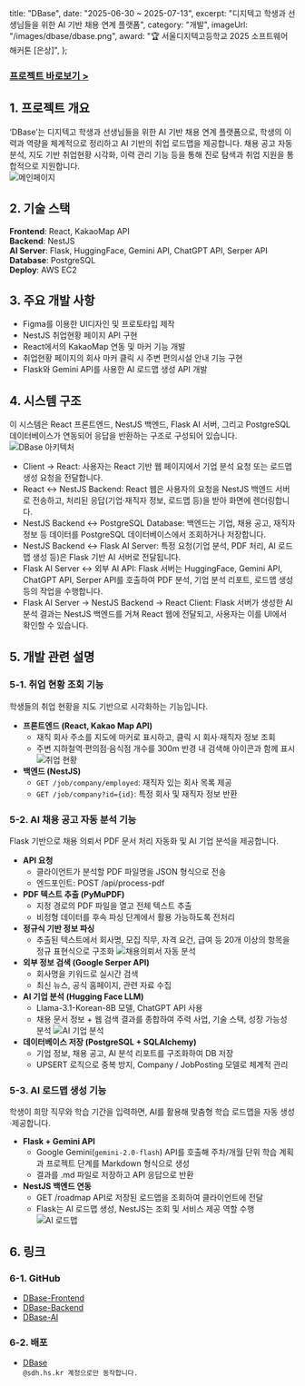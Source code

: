   title: "DBase",
  date: "2025-06-30 ~ 2025-07-13",
  excerpt: "디지텍고 학생과 선생님들을 위한 AI 기반 채용 연계 플랫폼",
  category: "개발",
  imageUrl: "/images/dbase/dbase.png",
  award: "🏆 서울디지텍고등학교 2025 소프트웨어 해커톤 [은상]",
};

### [프로젝트 바로보기 >](http://dbase.o-r.kr/)  

## 1. 프로젝트 개요  
‘DBase’는  디지텍고 학생과 선생님들을 위한 AI 기반 채용 연계 플랫폼으로, 학생의 이력과 역량을 체계적으로 정리하고 AI 기반의 취업 로드맵을 제공합니다. 채용 공고 자동 분석, 지도 기반 취업현황 시각화, 이력 관리 기능 등을 통해 진로 탐색과 취업 지원을 통합적으로 지원합니다.  
![메인페이지](/images/dbase/dbase.png)

## 2. 기술 스택  
**Frontend**: React, KakaoMap API  
**Backend**: NestJS  
**AI Server**: Flask, HuggingFace, Gemini API, ChatGPT API, Serper API  
**Database**: PostgreSQL  
**Deploy**: AWS EC2

## 3. 주요 개발 사항  
- Figma를 이용한 UI디자인 및 프로토타입 제작  
- NestJS 취업현황 페이지 API 구현
- React에서의 KakaoMap 연동 및 마커 기능 개발
- 취업현황 페이지의 회사 마커 클릭 시 주변 편의시설 안내 기능 구현
- Flask와 Gemini API를 사용한 AI 로드맵 생성 API 개발

## 4. 시스템 구조
이 시스템은 React 프론트엔드, NestJS 백엔드, Flask AI 서버, 그리고 PostgreSQL 데이터베이스가 연동되어 응답을 반환하는 구조로 구성되어 있습니다.
![DBase 아키텍처](/images/dbase/dbase_architecture.png)
- Client → React: 사용자는 React 기반 웹 페이지에서 기업 분석 요청 또는 로드맵 생성 요청을 전달합니다.
- React ↔ NestJS Backend: React 웹은 사용자의 요청을 NestJS 백엔드 서버로 전송하고, 처리된 응답(기업·재직자 정보, 로드맵 등)을 받아 화면에 렌더링합니다.
- NestJS Backend ↔ PostgreSQL Database: 백엔드는 기업, 채용 공고, 재직자 정보 등 데이터를 PostgreSQL 데이터베이스에서 조회하거나 저장합니다.
- NestJS Backend ↔ Flask AI Server: 특정 요청(기업 분석, PDF 처리, AI 로드맵 생성 등)은 Flask 기반 AI 서버로 전달됩니다.
- Flask AI Server ↔ 외부 AI API: Flask 서버는 HuggingFace, Gemini API, ChatGPT API, Serper API를 호출하여 PDF 분석, 기업 분석 리포트, 로드맵 생성 등의 작업을 수행합니다.
- Flask AI Server → NestJS Backend → React Client: Flask 서버가 생성한 AI 분석 결과는 NestJS 백엔드를 거쳐 React 웹에 전달되고, 사용자는 이를 UI에서 확인할 수 있습니다.

## 5. 개발 관련 설명  
### 5-1. 취업 현황 조회 기능
학생들의 취업 현황을 지도 기반으로 시각화하는 기능입니다.
- **프론트엔드 (React, Kakao Map API)**
  - 재직 회사 주소를 지도에 마커로 표시하고, 클릭 시 회사·재직자 정보 조회
  - 주변 지하철역·편의점·음식점 개수를 300m 반경 내 검색해 아이콘과 함께 표시
  ![취업 현황](/images/dbase/employmentstatus.png)
- **백엔드 (NestJS)**
  - `GET /job/company/employed`: 재직자 있는 회사 목록 제공
  - `GET /job/company?id={id}`: 특정 회사 및 재직자 정보 반환

### 5-2. AI 채용 공고 자동 분석 기능
Flask 기반으로 채용 의뢰서 PDF 문서 처리 자동화 및 AI 기업 분석을 제공합니다.
- **API 요청**
  - 클라이언트가 분석할 PDF 파일명을 JSON 형식으로 전송
  - 엔드포인트: POST /api/process-pdf
- **PDF 텍스트 추출 (PyMuPDF)**
  - 지정 경로의 PDF 파일을 열고 전체 텍스트 추출
  - 비정형 데이터를 후속 파싱 단계에서 활용 가능하도록 전처리
- **정규식 기반 정보 파싱**
  - 추출된 텍스트에서 회사명, 모집 직무, 자격 요건, 급여 등 20개 이상의 항목을 정규 표현식으로 구조화
  ![채용의뢰서 자동 분석](/images/dbase/jobinfor.png)
- **외부 정보 검색 (Google Serper API)**
  - 회사명을 키워드로 실시간 검색
  - 최신 뉴스, 공식 홈페이지, 관련 자료 수집
- **AI 기업 분석 (Hugging Face LLM)**
  - Llama-3.1-Korean-8B 모델, ChatGPT API 사용
  - 채용 문서 정보 + 웹 검색 결과를 종합하여 주력 사업, 기술 스택, 성장 가능성 분석
  ![AI 기업 분석](/images/dbase/jobinfordetail.png)
- **데이터베이스 저장 (PostgreSQL + SQLAlchemy)**
  - 기업 정보, 채용 공고, AI 분석 리포트를 구조화하여 DB 저장
  - UPSERT 로직으로 중복 방지, Company / JobPosting 모델로 체계적 관리

### 5-3. AI 로드맵 생성 기능
학생이 희망 직무와 학습 기간을 입력하면, AI를 활용해 맞춤형 학습 로드맵을 자동 생성·제공합니다.
- **Flask + Gemini API**
  - Google Gemini(`gemini-2.0-flash`) API를 호출해 주차/개월 단위 학습 계획과 프로젝트 단계를 Markdown 형식으로 생성
  - 결과를 .md 파일로 저장하고 API 응답으로 반환
- **NestJS 백엔드 연동**
  - GET /roadmap API로 저장된 로드맵을 조회하여 클라이언트에 전달
  - Flask는 AI 로드맵 생성, NestJS는 조회 및 서비스 제공 역할 수행
  ![AI 로드맵](/images/dbase/roadmap.png)

## 6. 링크
### 6-1. GitHub
- [DBase-Frontend](https://github.com/jiyoonyee/DBase-frontend)
- [DBase-Backend](https://github.com/sw347/DBase-backend)
- [DBase-AI](https://github.com/hyun071111/DBase-AI)
### 6-2. 배포
- [DBase](http://dbase.o-r.kr/)  
`@sdh.hs.kr 계정으로만 동작합니다.`


